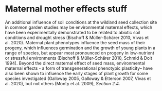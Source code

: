 
# Maternal mother effects stuff

An additional influence of soil conditions at the wildland seed collection site in common garden studies may be environmental maternal effects, which have been experimentally demonstrated to be related to abiotic soil conditions and drought stress (Bischoff & Müller-Schärer 2010, Vivas et al. 2020). 
Maternal plant phenotypes influence the seed mass of their progeny, which influences germination and the growth of young plants in a range of species, but appear most pronounced on progeny in low-nutrient or stressful environments (Bischoff & Müller-Schärer 2010, Schmid & Dolt 1994).
Beyond the direct maternal effect of seed mass, environmental maternal effects - a form of transgenerational phenotypic plasticity– have also been shown to influence the early stages of plant growth for some species investigated (Galloway 2005, Galloway & Etterson 2007, Vivas et al. 2020), but not others (Monty et al. 2009), *Section 2.4*. 
